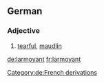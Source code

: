 ==German==

===Adjective===
{{de-adj|-}}

# [[tearful]], [[maudlin]]

[[Category:de:French derivations]]

[[de:larmoyant]]
[[fr:larmoyant]]